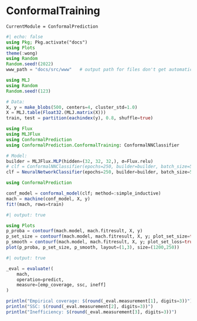 # ConformalTraining

```@meta
CurrentModule = ConformalPrediction
```

```julia
#| echo: false
using Pkg; Pkg.activate("docs")
using Plots
theme(:wong)
using Random
Random.seed!(2022)
www_path = "docs/src/www"   # output path for files don't get automatically saved in auto-generated path (e.g. GIFs)
```


```julia
using MLJ
using Random
Random.seed!(123)

# Data:
X, y = make_blobs(500, centers=4, cluster_std=1.0)
X = MLJ.table(Float32.(MLJ.matrix(X)))
train, test = partition(eachindex(y), 0.8, shuffle=true)
```


```julia
using Flux
using MLJFlux
using ConformalPrediction
using ConformalPrediction.ConformalTraining: ConformalNNClassifier

# Model:
builder = MLJFlux.MLP(hidden=(32, 32, 32,), σ=Flux.relu)
# clf = ConformalNNClassifier(epochs=250, builder=builder, batch_size=50)
clf = NeuralNetworkClassifier(epochs=250, builder=builder, batch_size=50)
```


```julia
using ConformalPrediction

conf_model = conformal_model(clf; method=:simple_inductive)
mach = machine(conf_model, X, y)
fit!(mach, rows=train)
```

```julia
#| output: true

using Plots
p_proba = contourf(mach.model, mach.fitresult, X, y)
p_set_size = contourf(mach.model, mach.fitresult, X, y; plot_set_size=true)
p_smooth = contourf(mach.model, mach.fitresult, X, y; plot_set_loss=true)
plot(p_proba, p_set_size, p_smooth, layout=(1,3), size=(1200,250))
```

```julia
#| output: true

_eval = evaluate!(
    mach,
    operation=predict,
    measure=[emp_coverage, ssc, ineff]
)

println("Empirical coverage: $(round(_eval.measurement[1], digits=3))")
println("SSC: $(round(_eval.measurement[2], digits=3))")
println("Inefficiency: $(round(_eval.measurement[3], digits=3))")
```